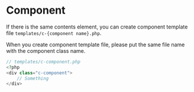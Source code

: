 # Component

If there is the same contents element, you can create component template file `templates/c-{component name}.php`.

When you create component template file, please put the same file name with the component class name.


```php
// templates/c-component.php
<?php
<div class="c-component">
    // Something
</div>
```